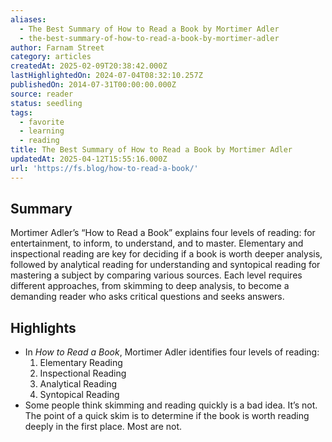 ```yaml
---
aliases:
  - The Best Summary of How to Read a Book by Mortimer Adler
  - the-best-summary-of-how-to-read-a-book-by-mortimer-adler
author: Farnam Street
category: articles
createdAt: 2025-02-09T20:38:42.000Z
lastHighlightedOn: 2024-07-04T08:32:10.257Z
publishedOn: 2014-07-31T00:00:00.000Z
source: reader
status: seedling
tags:
  - favorite
  - learning
  - reading
title: The Best Summary of How to Read a Book by Mortimer Adler
updatedAt: 2025-04-12T15:55:16.000Z
url: 'https://fs.blog/how-to-read-a-book/'
---
```

## Summary

Mortimer Adler’s “How to Read a Book” explains four levels of reading: for entertainment, to inform, to understand, and to master. Elementary and inspectional reading are key for deciding if a book is worth deeper analysis, followed by analytical reading for understanding and syntopical reading for mastering a subject by comparing various sources. Each level requires different approaches, from skimming to deep analysis, to become a demanding reader who asks critical questions and seeks answers.

## Highlights

- In _How to Read a Book_, Mortimer Adler identifies four levels of reading:
  1. Elementary Reading
  2. Inspectional Reading
  3. Analytical Reading
  4. Syntopical Reading
- Some people think skimming and reading quickly is a bad idea. It’s not.
  The point of a quick skim is to determine if the book is worth reading deeply in the first place. Most are not.
